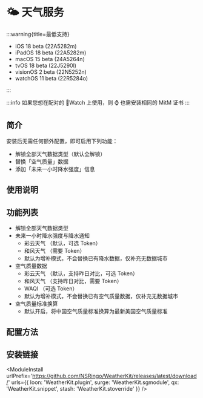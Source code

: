 
# 🌤 天气服务
:::warning{title=最低支持}

- iOS 18 beta (22A5282m)
- iPadOS 18 beta (22A5282m)
- macOS 15 beta (24A5264n)
- tvOS 18 beta (22J5290l)
- visionOS 2 beta (22N5252n)
- watchOS 11 beta (22R5284o)

:::

:::info
如果您想在配对的 Watch 上使用，则 ⌚️ 也需安装相同的 MitM 证书
:::

## 简介

安装后无需任何额外配置，即可启用下列功能：

- 解锁全部天气数据类型（默认全解锁）
- 替换「空气质量」数据
- 添加「未来一小时降水强度」信息

## 使用说明

## 功能列表

- 解锁全部天气数据类型
- 未来一小时降水强度与降水通知
  - 彩云天气 （默认，可选 Token）
  - 和风天气 （需要 Token）
  - 默认为增补模式，不会替换已有降水数据，仅补充无数据城市
- 空气质量数据
  - 彩云天气 （默认，支持昨日对比，可选 Token）
  - 和风天气 （支持昨日对比，需要 Token）
  - WAQI （可选 Token）
  - 默认为增补模式，不会替换已有空气质量数据，仅补充无数据城市
- 空气质量标准换算
  - 默认开启，将中国空气质量标准换算为最新美国空气质量标准

## 配置方法

## 安装链接

<ModuleInstall
  urlPrefix='https://github.com/NSRingo/WeatherKit/releases/latest/download/'
  urls={{
    loon: 'WeatherKit.plugin',
    surge: 'WeatherKit.sgmodule',
    qx: 'WeatherKit.snippet',
    stash: 'WeatherKit.stoverride'
  }}
/>
